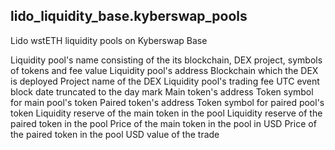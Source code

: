 ## lido_liquidity_base.kyberswap_pools 
Lido wstETH liquidity pools on Kyberswap Base

<ParamField path="pool_name">
Liquidity pool&#x27;s name consisting of the its blockchain, DEX project, symbols of tokens and fee value
</ParamField>
<ParamField path="pool">
Liquidity pool&#x27;s address
</ParamField>
<ParamField path="blockchain">
Blockchain which the DEX is deployed
</ParamField>
<ParamField path="project">
Project name of the DEX
</ParamField>
<ParamField path="fee">
Liquidity pool&#x27;s trading fee
</ParamField>
<ParamField path="time">
UTC event block date truncated to the day mark
</ParamField>
<ParamField path="main_token">
Main token&#x27;s address
</ParamField>
<ParamField path="main_token_symbol">
Token symbol for main pool&#x27;s token
</ParamField>
<ParamField path="paired_token">
Paired token&#x27;s address
</ParamField>
<ParamField path="paired_token_symbol">
Token symbol for paired pool&#x27;s token
</ParamField>
<ParamField path="main_token_reserve">
Liquidity reserve of the main token in the pool
</ParamField>
<ParamField path="paired_token_reserve">
Liquidity reserve of the paired token in the pool
</ParamField>
<ParamField path="main_token_usd_price">
Price of the main token in the pool in USD
</ParamField>
<ParamField path="paired_token_usd_price">
Price of the paired token in the pool
</ParamField>
<ParamField path="trading_volume">
USD value of the trade
</ParamField>
